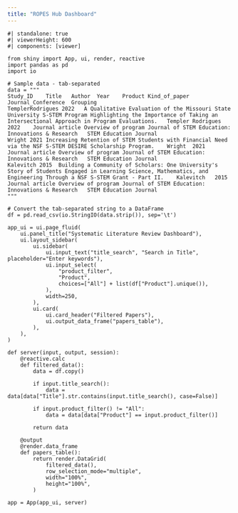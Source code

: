 ```yaml
---
title: "ROPES Hub Dashboard"
---
```


```shinylive-python
#| standalone: true
#| viewerHeight: 600
#| components: [viewer]

from shiny import App, ui, render, reactive
import pandas as pd
import io

# Sample data - tab-separated
data = """
Study_ID	Title	Author	Year	Product	Kind_of_paper	Journal_Conference	Grouping
TemplerRodrigues 2022	A Qualitative Evaluation of the Missouri State University S-STEM Program Highlighting the Importance of Taking an Intersectional Approach in Program Evaluations.	Templer Rodrigues	2022	Journal article	Overview of program	Journal of STEM Education: Innovations & Research	STEM Education Journal
Wright 2021	Increasing Retention of STEM Students with Financial Need via the NSF S-STEM DESIRE Scholarship Program.	Wright	2021	Journal article	Overview of program	Journal of STEM Education: Innovations & Research	STEM Education Journal
Kalevitch 2015	Building a Community of Scholars: One University's Story of Students Engaged in Learning Science, Mathematics, and Engineering Through a NSF S-STEM Grant - Part II.	Kalevitch	2015	Journal article	Overview of program	Journal of STEM Education: Innovations & Research	STEM Education Journal
"""

# Convert the tab-separated string to a DataFrame
df = pd.read_csv(io.StringIO(data.strip()), sep='\t')

app_ui = ui.page_fluid(
    ui.panel_title("Systematic Literature Review Dashboard"),
    ui.layout_sidebar(
        ui.sidebar(
            ui.input_text("title_search", "Search in Title", placeholder="Enter keywords"),
            ui.input_select(
                "product_filter",
                "Product",
                choices=["All"] + list(df["Product"].unique()),
            ),
            width=250,
        ),
        ui.card(
            ui.card_header("Filtered Papers"),
            ui.output_data_frame("papers_table"),
        ),
    ),
)

def server(input, output, session):
    @reactive.calc
    def filtered_data():
        data = df.copy()
        
        if input.title_search():
            data = data[data["Title"].str.contains(input.title_search(), case=False)]
        
        if input.product_filter() != "All":
            data = data[data["Product"] == input.product_filter()]
        
        return data

    @output
    @render.data_frame
    def papers_table():
        return render.DataGrid(
            filtered_data(),
            row_selection_mode="multiple",
            width="100%",
            height="100%",
        )

app = App(app_ui, server)
```